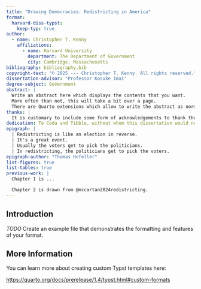 ```yaml
---
title: "Drawing Democracies: Redistricting in America"
format:
  harvard-diss-typst:
    keep-typ: true
author:
  - name: Christopher T. Kenny
    affiliations:
      - name: Harvard University
        department: The Department of Government
        city: Cambridge, Massachusetts
bibliography: bibliography.bib
copyright-text: "© 2025 --- Christopher T. Kenny. All rights reserved."
dissertation-advisor: "Professor Kosuke Imai"
degree-subject: Government
abstract: |
  Write an abstract here which displays the contents that you want.
  More often than not, this will take a bit over a page.
  There are Quarto extensions which allow to write the abstract as normal text, rather than YAML.
thanks: |
  It is customary to include some form of acknowledgements to thank those who made this possible.
dedication: To Coda and Tibble, without whom this dissertation would never have been completed.
epigraph: |
  | Redistricting is like an election in reverse.
  | It's a great event.
  | Usually the voters get to pick the politicians.
  | In redistricting, the politicians get to pick the voters.
epigraph-author: "Thomas Hofeller"
list-figures: true
list-tables: true
previous-work: |
  Chapter 1 is ...

  Chapter 2 is drawn from @mccartan2024redistricting.
---
```


## Introduction

*TODO* Create an example file that demonstrates the formatting and features of your format.

## More Information

You can learn more about creating custom Typst templates here:

<https://quarto.org/docs/prerelease/1.4/typst.html#custom-formats>
